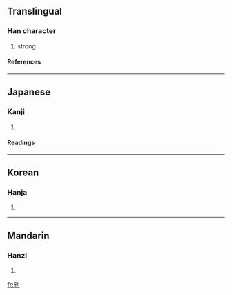 ==Translingual==
===Han character===
{{Han char|rn=19|rad=力|as=04|sn=6|four=|canj=竹中大尸 (HLKS)}}
# strong
====References====
{{Han ref|kx=0146.190|dkj=02304|dj=0330.080|hdz=10367.080|uh=52A4|ud=21156}}
----
==Japanese==
===Kanji===
{{ja-kanji|grade=|rs=力04}}
# {{defn|Japanese}}
====Readings====
{{ja-readings|on=[[きん]] (kin), [[こん]] (kon), [[ろく]] (roku)|kun=[[ちかり]] (chikari)}}
----
==Korean==
===Hanja===
{{ko-hanja|hangeul=근|rv=geun|mr=kŭn}}
# {{defn|Korean}}
----
==Mandarin==
===Hanzi===
{{cmn-hanzi|pin=[[jìn]] (jin4)|wg=chin<sup>4</sup>}}
# {{defn|Mandarin}}

[[fr:劤]]